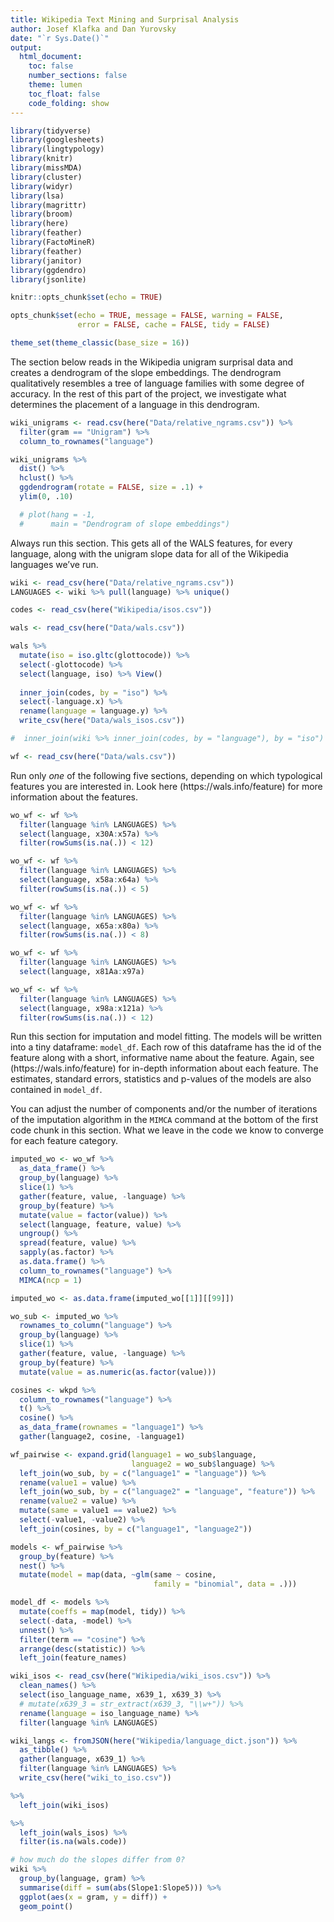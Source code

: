```yaml
---
title: Wikipedia Text Mining and Surprisal Analysis
author: Josef Klafka and Dan Yurovsky
date: "`r Sys.Date()`"
output: 
  html_document:
    toc: false
    number_sections: false
    theme: lumen
    toc_float: false
    code_folding: show 
---
```


```r
library(tidyverse)
library(googlesheets)
library(lingtypology)
library(knitr)
library(missMDA)
library(cluster)
library(widyr)
library(lsa)
library(magrittr)
library(broom)
library(here)
library(feather)
library(FactoMineR)
library(feather)
library(janitor)
library(ggdendro)
library(jsonlite)

knitr::opts_chunk$set(echo = TRUE)

opts_chunk$set(echo = TRUE, message = FALSE, warning = FALSE, 
               error = FALSE, cache = FALSE, tidy = FALSE)

theme_set(theme_classic(base_size = 16))
```

The section below reads in the Wikipedia unigram surprisal data and creates a dendrogram of the slope embeddings. The dendrogram qualitatively resembles a tree of language families with some degree of accuracy. In the rest of this part of the project, we investigate what determines the placement of a language in this dendrogram. 

```r
wiki_unigrams <- read.csv(here("Data/relative_ngrams.csv")) %>%
  filter(gram == "Unigram") %>%
  column_to_rownames("language")

wiki_unigrams %>% 
  dist() %>% 
  hclust() %>% 
  ggdendrogram(rotate = FALSE, size = .1) + 
  ylim(0, .10)

  # plot(hang = -1, 
  #      main = "Dendrogram of slope embeddings")

```

Always run this section. This gets all of the WALS features, for every language, along with the unigram slope data for all of the Wikipedia languages we've run. 

```r
wiki <- read_csv(here("Data/relative_ngrams.csv"))
LANGUAGES <- wiki %>% pull(language) %>% unique()

codes <- read_csv(here("Wikipedia/isos.csv"))

wals <- read_csv(here("Data/wals.csv"))

wals %>%
  mutate(iso = iso.gltc(glottocode)) %>%
  select(-glottocode) %>% 
  select(language, iso) %>% View()
  
  inner_join(codes, by = "iso") %>% 
  select(-language.x) %>%
  rename(language = language.y) %>%
  write_csv(here("Data/wals_isos.csv"))

#  inner_join(wiki %>% inner_join(codes, by = "language"), by = "iso")
```

```r
wf <- read_csv(here("Data/wals.csv"))

```

Run only _one_ of the following five sections, depending on which typological features you are interested in. Look here (https://wals.info/feature) for more information about the features. 

```r
wo_wf <- wf %>%
  filter(language %in% LANGUAGES) %>%
  select(language, x30A:x57a) %>%
  filter(rowSums(is.na(.)) < 12)

```
```r
wo_wf <- wf %>%
  filter(language %in% LANGUAGES) %>%
  select(language, x58a:x64a) %>%
  filter(rowSums(is.na(.)) < 5)

```
```r
wo_wf <- wf %>%
  filter(language %in% LANGUAGES) %>%
  select(language, x65a:x80a) %>%
  filter(rowSums(is.na(.)) < 8)

```
```r
wo_wf <- wf %>%
  filter(language %in% LANGUAGES) %>%
  select(language, x81Aa:x97a) 
```
```r
wo_wf <- wf %>%
  filter(language %in% LANGUAGES) %>%
  select(language, x98a:x121a) %>%
  filter(rowSums(is.na(.)) < 12)

```

Run this section for imputation and model fitting. The models will be written into a tiny dataframe: `model_df`. Each row of this dataframe has the id of the feature along with a short, informative name about the feature. Again, see (https://wals.info/feature) for in-depth information about each feature. The estimates, standard errors, statistics and p-values of the models are also contained in `model_df`. 

You can adjust the number of components and/or the number of iterations of the imputation algorithm in the `MIMCA` command at the bottom of the first code chunk in this section. What we leave in the code we know to converge for each feature category. 

```r
imputed_wo <- wo_wf %>%
  as_data_frame() %>%
  group_by(language) %>%
  slice(1) %>%
  gather(feature, value, -language) %>%
  group_by(feature) %>%
  mutate(value = factor(value)) %>%
  select(language, feature, value) %>%
  ungroup() %>% 
  spread(feature, value) %>% 
  sapply(as.factor) %>%
  as.data.frame() %>%
  column_to_rownames("language") %>%
  MIMCA(ncp = 1)

imputed_wo <- as.data.frame(imputed_wo[[1]][[99]]) 

wo_sub <- imputed_wo %>% 
  rownames_to_column("language") %>%
  group_by(language) %>%
  slice(1) %>%
  gather(feature, value, -language) %>%
  group_by(feature) %>%
  mutate(value = as.numeric(as.factor(value)))

cosines <- wkpd %>%
  column_to_rownames("language") %>%
  t() %>%
  cosine() %>%
  as_data_frame(rownames = "language1") %>%
  gather(language2, cosine, -language1)

wf_pairwise <- expand.grid(language1 = wo_sub$language,
                           language2 = wo_sub$language) %>%
  left_join(wo_sub, by = c("language1" = "language")) %>%
  rename(value1 = value) %>%
  left_join(wo_sub, by = c("language2" = "language", "feature")) %>%
  rename(value2 = value) %>%
  mutate(same = value1 == value2) %>%
  select(-value1, -value2) %>%
  left_join(cosines, by = c("language1", "language2"))

models <- wf_pairwise %>%
  group_by(feature) %>%
  nest() %>%
  mutate(model = map(data, ~glm(same ~ cosine, 
                                family = "binomial", data = .)))

model_df <- models %>%
  mutate(coeffs = map(model, tidy)) %>%
  select(-data, -model) %>%
  unnest() %>%
  filter(term == "cosine") %>%
  arrange(desc(statistic)) %>%
  left_join(feature_names)
```


```r
wiki_isos <- read_csv(here("Wikipedia/wiki_isos.csv")) %>%
  clean_names() %>%
  select(iso_language_name, x639_1, x639_3) %>% 
  # mutate(x639_3 = str_extract(x639_3, "\\w+")) %>% 
  rename(language = iso_language_name) %>% 
  filter(language %in% LANGUAGES)

wiki_langs <- fromJSON(here("Wikipedia/language_dict.json")) %>%
  as_tibble() %>%
  gather(language, x639_1) %>%
  filter(language %in% LANGUAGES) %>%
  write_csv(here("wiki_to_iso.csv"))

%>%
  left_join(wiki_isos) 

%>%
  left_join(wals_isos) %>%
  filter(is.na(wals.code))
```

```r
# how much do the slopes differ from 0? 
wiki %>% 
  group_by(language, gram) %>% 
  summarise(diff = sum(abs(Slope1:Slope5))) %>%
  ggplot(aes(x = gram, y = diff)) + 
  geom_point()
```